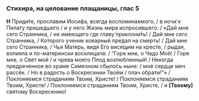 ### Стихира, на целование плащаницы, глас 5

**Н** Приди́те, прославим Иосифа, всегда воспоминаемого, / в ночи́ к Пилату пришедшего / и у него Жизнь мира испросившего: / «Дай мне сего Странника, / не имеющего где главу́ приклони́ть! / Дай мне сего Странника, / Которого ученик коварный пре́дал на смерть! / Дай мне сего Странника, / Чья Матерь, видя Его вися́щим на кресте, / рыдая, вопияла и по-матерински восклицала: / “Горе мне, о Чадо Моё! / Горе мне, о Свет мой / и чрева моего Плод возлюбленный! / Некогда предреченное во храме Симеоном сбыло́сь ныне: / моё сердце меч рассёк. / Но в радость о Воскресении Твоём / плач обрати!”» / Поклоняемся страданиям Твоим, Христе! / Поклоняемся страданиям Твоим, Христе! / Поклоняемся страданиям Твоим, Христе, / и **[**Твоему**]** святому Воскресению!
